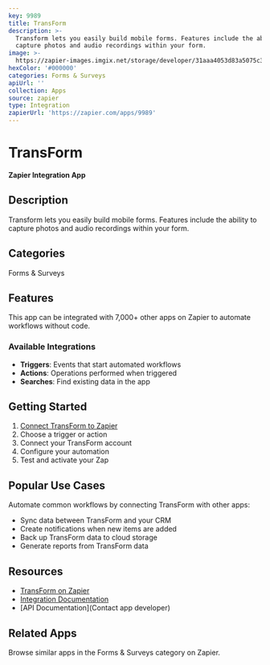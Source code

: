 ```yaml
---
key: 9989
title: TransForm
description: >-
  Transform lets you easily build mobile forms. Features include the ability to
  capture photos and audio recordings within your form.
image: >-
  https://zapier-images.imgix.net/storage/developer/31aaa4053d83a5075c3411d8871a4fc8_2.png?auto=format%2Ccompress&ixlib=python-3.0.0&q=50
hexColor: '#000000'
categories: Forms & Surveys
apiUrl: ''
collection: Apps
source: zapier
type: Integration
zapierUrl: 'https://zapier.com/apps/9989'
---
```

# TransForm

**Zapier Integration App**

## Description

Transform lets you easily build mobile forms. Features include the ability to capture photos and audio recordings within your form.

## Categories

Forms & Surveys

## Features

This app can be integrated with 7,000+ other apps on Zapier to automate workflows without code.

### Available Integrations

- **Triggers**: Events that start automated workflows
- **Actions**: Operations performed when triggered
- **Searches**: Find existing data in the app

## Getting Started

1. [Connect TransForm to Zapier](https://zapier.com/apps/9989)
2. Choose a trigger or action
3. Connect your TransForm account
4. Configure your automation
5. Test and activate your Zap

## Popular Use Cases

Automate common workflows by connecting TransForm with other apps:

- Sync data between TransForm and your CRM
- Create notifications when new items are added
- Back up TransForm data to cloud storage
- Generate reports from TransForm data

## Resources

- [TransForm on Zapier](https://zapier.com/apps/9989)
- [Integration Documentation](https://zapier.com/apps/9989/integrations)
- [API Documentation](Contact app developer)

## Related Apps

Browse similar apps in the Forms & Surveys category on Zapier.
